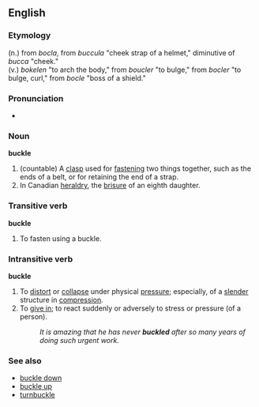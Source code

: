==English==
===Etymology===
(n.) from {{OF.}} ''bocla'', from {{L.}} ''buccula'' "cheek strap of a helmet," diminutive of ''bucca'' "cheek."<br>
(v.) ''bokelen'' "to arch the body," from {{MF.}} ''boucler'' "to bulge," from {{OF.}} ''bocler'' "to bulge, curl," from ''bocle'' "boss of a shield."

===Pronunciation===
*{{audio|en-us-buckle.ogg|Audio (US)}}

===Noun===
'''buckle'''
{{wikipedia}}
#(countable) A [[clasp]] used for [[fasten]]ing two things together, such as the ends of a belt, or for retaining the end of a strap. 
#In Canadian [[heraldry]], the [[brisure]] of an eighth daughter.

===Transitive verb===
'''buckle'''
#To fasten using a buckle.

===Intransitive verb===
'''buckle'''
#To [[distort]] or [[collapse]] under physical [[pressure]]; especially, of a [[slender]] structure in [[compression]].
#To [[give in]]; to react suddenly or adversely to stress or pressure (of a person).
#:''It is amazing that he has never '''buckled''' after so many years of doing such urgent work.''

===See also===
*[[buckle down]]
*[[buckle up]]
*[[turnbuckle]]